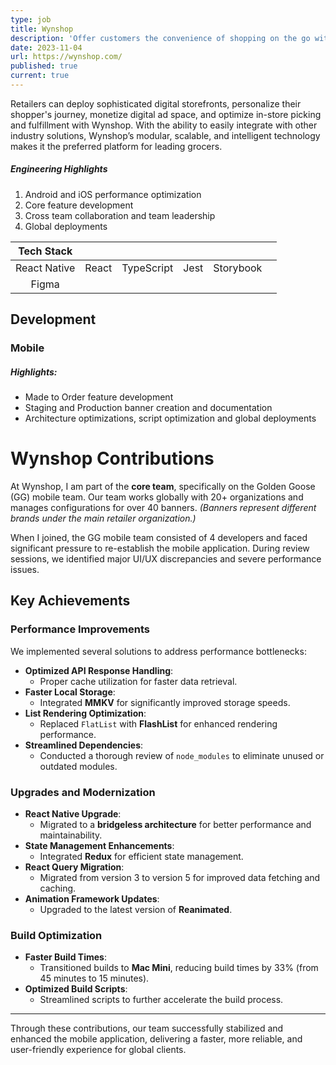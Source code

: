 ```yaml
---
type: job
title: Wynshop
description: 'Offer customers the convenience of shopping on the go with a full-featured mobile extension of Wynshop Commerce – a unified experience for both the shopper and the grocery retailer.'
date: 2023-11-04
url: https://wynshop.com/
published: true
current: true
---
```


Retailers can deploy sophisticated digital storefronts, personalize their shopper's journey, monetize digital ad space, and optimize in-store picking and fulfillment with Wynshop. With the ability to easily integrate with other industry solutions, Wynshop’s modular, scalable, and intelligent technology makes it the preferred platform for leading grocers.

##### Engineering Highlights

1. Android and iOS performance optimization
2. Core feature development
3. Cross team collaboration and team leadership
4. Global deployments

|  Tech Stack  |       |            |      |           |     |
| :----------: | :---: | :--------: | :--: | :-------: | --- |
| React Native | React | TypeScript | Jest | Storybook |
|    Figma     |

## Development

### Mobile

##### Highlights:

- Made to Order feature development
- Staging and Production banner creation and documentation
- Architecture optimizations, script optimization and global deployments

# Wynshop Contributions

At Wynshop, I am part of the **core team**, specifically on the Golden Goose (GG) mobile team. Our team works globally with 20+ organizations and manages configurations for over 40 banners. _(Banners represent different brands under the main retailer organization.)_

When I joined, the GG mobile team consisted of 4 developers and faced significant pressure to re-establish the mobile application. During review sessions, we identified major UI/UX discrepancies and severe performance issues.

## Key Achievements

### Performance Improvements

We implemented several solutions to address performance bottlenecks:

- **Optimized API Response Handling**:
  - Proper cache utilization for faster data retrieval.
- **Faster Local Storage**:
  - Integrated **MMKV** for significantly improved storage speeds.
- **List Rendering Optimization**:
  - Replaced `FlatList` with **FlashList** for enhanced rendering performance.
- **Streamlined Dependencies**:
  - Conducted a thorough review of `node_modules` to eliminate unused or outdated modules.

### Upgrades and Modernization

- **React Native Upgrade**:
  - Migrated to a **bridgeless architecture** for better performance and maintainability.
- **State Management Enhancements**:
  - Integrated **Redux** for efficient state management.
- **React Query Migration**:
  - Migrated from version 3 to version 5 for improved data fetching and caching.
- **Animation Framework Updates**:
  - Upgraded to the latest version of **Reanimated**.

### Build Optimization

- **Faster Build Times**:
  - Transitioned builds to **Mac Mini**, reducing build times by 33% (from 45 minutes to 15 minutes).
- **Optimized Build Scripts**:
  - Streamlined scripts to further accelerate the build process.

---

Through these contributions, our team successfully stabilized and enhanced the mobile application, delivering a faster, more reliable, and user-friendly experience for global clients.
